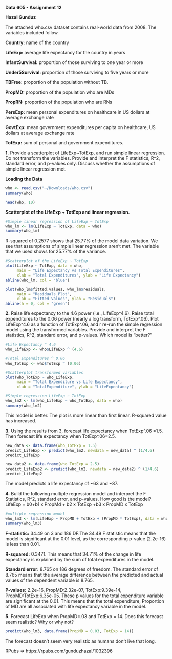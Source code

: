 
**Data 605 - Assignment 12**

**Hazal Gunduz**

The attached who.csv dataset contains real-world data from 2008. The variables included follow.

**Country:** name of the country

**LifeExp:** average life expectancy for the country in years

**InfantSurvival:** proportion of those surviving to one year or more

**Under5Survival:** proportion of those surviving to five years or more

**TBFree:** proportion of the population without TB.

**PropMD:** proportion of the population who are MDs

**PropRN:** proportion of the population who are RNs

**PersExp:** mean personal expenditures on healthcare in US dollars at average exchange rate

**GovtExp:** mean government expenditures per capita on healthcare, US dollars at average exchange rate

**TotExp:** sum of personal and government expenditures.

**1.** Provide a scatterplot of LifeExp~TotExp, and run simple linear regression. Do not transform the variables. Provide and interpret the F statistics, R^2, standard error, and p-values only. Discuss whether the assumptions of simple linear regression met.

**Loading the Data**

```r
who <- read.csv("~/Downloads/who.csv")
summary(who)
```

```r
head(who, 10)
```

**Scatterplot of the LifeExp ~ TotExp and linear regression.**

```r
#Simple linear regression of LifeExp ~ TotExp
who_lm <- lm(LifeExp ~ TotExp, data = who)
summary(who_lm)
```

R-squared of 0.2577 shows that 25.77% of the model data variation. We see that assumptions of simple linear regression aren't met. The variable that we used shows for 25.77% of the variance.

```r
#Scatterplot of the LifeExp ~ TotExp
plot(LifeExp ~ TotExp, data = who, 
     main = "Life Expectancy vs Total Expenditures",
     xlab = "Total Expenditures", ylab = "Life Expectancy")
abline(who_lm, col = "blue")
```

```r
plot(who_lm$fitted.values, who_lm$residuals, 
     main = "Residuals Plot",
     xlab = "Fitted Values", ylab = "Residuals")
abline(h = 0, col = "green")
```

**2.** Raise life expectancy to the 4.6 power (i.e., LifeExp^4.6). Raise total expenditures to the 0.06 power (nearly a log transform, TotExp^.06). Plot LifeExp^4.6 as a function of TotExp^.06, and r re-run the simple regression model using the transformed variables. Provide and interpret the F statistics, R^2, standard error, and p-values. Which model is "better?"

```r
#Life Expectancy ^ 4.6
who_LifeExp <- who$LifeExp ^ (4.6)

#Total Expenditures ^ 0.06
who_TotExp <- who$TotExp ^ (0.06)
```


```r
#Scatterplot transformed variables
plot(who_TotExp ~ who_LifeExp, 
     main = "Total Expenditure vs Life Expectancy", 
     xlab = "TotalExpenditure", ylab = "LifeExpentancy")
```

```r
#Simple regression LifeExp ~ TotExp
who_lm2 <- lm(who_LifeExp ~ who_TotExp, data = who)
summary(who_lm2)
```

This model is better. The plot is more linear than first linear. R-squared value has increased. 

**3.** Using the results from 3, forecast life expectancy when TotExp^.06 =1.5. Then forecast life expectancy when TotExp^.06=2.5. 

```r
new_data <- data.frame(who_TotExp = 1.5)
predict_LifeExp <- predict(who_lm2, newdata = new_data) ^ (1/4.6)
predict_LifeExp
```

```r
new_data2 <- data.frame(who_TotExp = 2.5)
predict_LifeExp2 <- predict(who_lm2, newdata = new_data2) ^ (1/4.6)
predict_LifeExp2
```

The model predicts a life expectancy of ~63 and ~87.

**4.** Build the following multiple regression model and interpret the F Statistics, R^2, standard error, and p-values. How good is the model? LifeExp = b0+b1 x PropMd + b2 x TotExp +b3 x PropMD x TotExp

```r
#multiple regression model
who_lm3 <- lm(LifeExp ~ PropMD + TotExp + (PropMD * TotExp), data = who)
summary(who_lm3)
```

**F-statistic:** 34.49 on 3 and 186 DF.The 34.49 F statistic means that the model is significant at the 0.01 level, as the corresponding p-value (2.2e-16) is less than 0.01.

**R-squared:** 0.3471. This means that 34.71% of the change in life expectancy is explained by the sum of total expenditures in the model.

**Standard error:** 8.765 on 186 degrees of freedom. The standard error of 8.765 means that the average difference between the predicted and actual values of the dependent variable is 8.765.

**P-values:** 2.2e-16, PropMD:2.32e-07, TotExp:9.39e-14, PropMD:TotExp:6.35e-05. These p values for the total expenditure variable are significant at the 0.01. This means that the total expenditure, Proportion of MD are all associated with life expectancy variable in the model.

**5.** Forecast LifeExp when PropMD=.03 and TotExp = 14. Does this forecast seem realistic? Why or why not?

```r
predict(who_lm3, data.frame(PropMD = 0.03, TotExp = 14))
```

The forecast doesn't seem very realistic as humans don't live that long.

RPubs =>  https://rpubs.com/gunduzhazal/1032396

